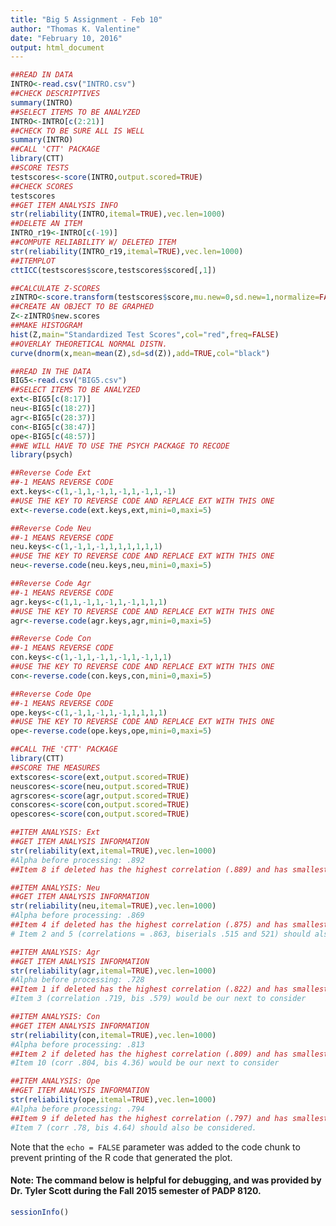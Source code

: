 ```yaml
---
title: "Big 5 Assignment - Feb 10"
author: "Thomas K. Valentine"
date: "February 10, 2016"
output: html_document
---
```

```r
##READ IN DATA	
INTRO<-read.csv("INTRO.csv")
##CHECK DESCRIPTIVES
summary(INTRO)
##SELECT ITEMS TO BE ANALYZED
INTRO<-INTRO[c(2:21)]	
##CHECK TO BE SURE ALL IS WELL
summary(INTRO)
##CALL 'CTT' PACKAGE
library(CTT)
##SCORE TESTS
testscores<-score(INTRO,output.scored=TRUE)	
##CHECK SCORES
testscores
##GET ITEM ANALYSIS INFO
str(reliability(INTRO,itemal=TRUE),vec.len=1000)
##DELETE AN ITEM
INTRO_r19<-INTRO[c(-19)]
##COMPUTE RELIABILITY W/ DELETED ITEM
str(reliability(INTRO_r19,itemal=TRUE),vec.len=1000)
##ITEMPLOT
cttICC(testscores$score,testscores$scored[,1])		

##CALCULATE Z-SCORES
zINTRO<-score.transform(testscores$score,mu.new=0,sd.new=1,normalize=FALSE) 
##CREATE AN OBJECT TO BE GRAPHED
Z<-zINTRO$new.scores
##MAKE HISTOGRAM
hist(Z,main="Standardized Test Scores",col="red",freq=FALSE)
##OVERLAY THEORETICAL NORMAL DISTN.
curve(dnorm(x,mean=mean(Z),sd=sd(Z)),add=TRUE,col="black")		    

##READ IN THE DATA
BIG5<-read.csv("BIG5.csv")
##SELECT ITEMS TO BE ANALYZED
ext<-BIG5[c(8:17)]
neu<-BIG5[c(18:27)]
agr<-BIG5[c(28:37)]
con<-BIG5[c(38:47)]
ope<-BIG5[c(48:57)]
##WE WILL HAVE TO USE THE PSYCH PACKAGE TO RECODE
library(psych)

##Reverse Code Ext
##-1 MEANS REVERSE CODE
ext.keys<-c(1,-1,1,-1,1,-1,1,-1,1,-1)
##USE THE KEY TO REVERSE CODE AND REPLACE EXT WITH THIS ONE
ext<-reverse.code(ext.keys,ext,mini=0,maxi=5)

##Reverse Code Neu
##-1 MEANS REVERSE CODE
neu.keys<-c(1,-1,1,-1,1,1,1,1,1,1)
##USE THE KEY TO REVERSE CODE AND REPLACE EXT WITH THIS ONE
neu<-reverse.code(neu.keys,neu,mini=0,maxi=5)

##Reverse Code Agr
##-1 MEANS REVERSE CODE
agr.keys<-c(1,1,-1,1,-1,1,-1,1,1,1)
##USE THE KEY TO REVERSE CODE AND REPLACE EXT WITH THIS ONE
agr<-reverse.code(agr.keys,agr,mini=0,maxi=5)

##Reverse Code Con
##-1 MEANS REVERSE CODE
con.keys<-c(1,-1,1,-1,1,-1,1,-1,1,1)
##USE THE KEY TO REVERSE CODE AND REPLACE EXT WITH THIS ONE
con<-reverse.code(con.keys,con,mini=0,maxi=5)

##Reverse Code Ope
##-1 MEANS REVERSE CODE
ope.keys<-c(1,-1,1,-1,1,-1,1,1,1,1)
##USE THE KEY TO REVERSE CODE AND REPLACE EXT WITH THIS ONE
ope<-reverse.code(ope.keys,ope,mini=0,maxi=5)

##CALL THE 'CTT' PACKAGE
library(CTT)
##SCORE THE MEASURES
extscores<-score(ext,output.scored=TRUE)
neuscores<-score(neu,output.scored=TRUE)
agrscores<-score(agr,output.scored=TRUE)
conscores<-score(con,output.scored=TRUE)
opescores<-score(con,output.scored=TRUE)

##ITEM ANALYSIS: Ext
##GET ITEM ANALYSIS INFORMATION
str(reliability(ext,itemal=TRUE),vec.len=1000)
#Alpha before processing: .892
##Item 8 if deleted has the highest correlation (.889) and has smallest biserial (.549). Item mean  = 1.62. Difficulty = .???. (1 - the item mean doesn't work. Numbers are above 1, not sure how to process) To go for maximum reliability, we would delete this item.

##ITEM ANALYSIS: Neu
##GET ITEM ANALYSIS INFORMATION
str(reliability(neu,itemal=TRUE),vec.len=1000)
#Alpha before processing: .869
##Item 4 if deleted has the highest correlation (.875) and has smallest biserial (.365). Item mean  = 2.24. Difficulty = .???. (1 - the item mean doesn't work. Numbers are above 1, not sure how to process)  To go for maximum reliability, we would delete this item.
# Item 2 and 5 (correlations = .863, biserials .515 and 521) should also be considered for deletion

##ITEM ANALYSIS: Agr
##GET ITEM ANALYSIS INFORMATION
str(reliability(agr,itemal=TRUE),vec.len=1000)
#Alpha before processing: .728
##Item 1 if deleted has the highest correlation (.822) and has smallest biserial (-.438). Item mean  = 2.31. Difficulty = .???. (1 - the item mean doesn't work. Numbers are above 1, not sure how to process)  To go for maximum reliability, we would delete this item.
#Item 3 (correlation .719, bis .579) would be our next to consider

##ITEM ANALYSIS: Con
##GET ITEM ANALYSIS INFORMATION
str(reliability(con,itemal=TRUE),vec.len=1000)
#Alpha before processing: .813
##Item 2 if deleted has the highest correlation (.809) and has smallest biserial (.388). Item mean  = 3.98. Difficulty = .???. (1 - the item mean doesn't work. Numbers are above 1, not sure how to process)  To go for maximum reliability, we would delete this item.
#Item 10 (corr .804, bis 4.36) would be our next to consider

##ITEM ANALYSIS: Ope
##GET ITEM ANALYSIS INFORMATION
str(reliability(ope,itemal=TRUE),vec.len=1000)
#Alpha before processing: .794
##Item 9 if deleted has the highest correlation (.797) and has smallest biserial (.309). Item mean  = 3.98. Difficulty = .???. (1 - the item mean doesn't work. Numbers are above 1, not sure how to process)  To go for maximum reliability, we would delete this item.
#Item 7 (corr .78, bis 4.64) should also be considered.
```


Note that the `echo = FALSE` parameter was added to the code chunk to prevent printing of the R code that generated the plot.

#### Note: The command below is helpful for debugging, and was provided by Dr. Tyler Scott during the Fall 2015 semester of PADP 8120.

```r
sessionInfo()
```

